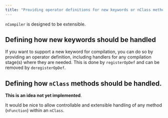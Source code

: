 ```yaml
---
title: "Providing operator definitions for new keywords or nClass methods"
---
```


`nCompiler` is designed to be extensible.

## Defining how new keywords should be handled

If you want to support a new keyword for compilation, you can do so by providing an operator definition, including handlers for any compilation stage(s) where they are needed. This is done by `registerOpDef` and can be removed by `deregisterOpDef`.

## Defining how `nClass` methods should be handled.

**This is an idea not yet implemented**.

It would be nice to allow controllable and extensible handling of any method (`nFunction`) within an `nClass`.
